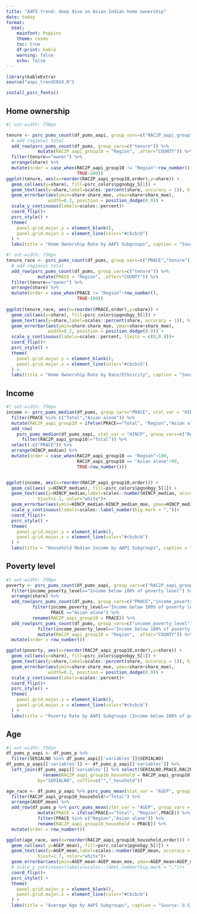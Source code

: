 ```yaml
---
title: "AAPI trend: deep dive on Asian Indian home ownership"
date: today
format: 
  html:
    mainfont: Poppins
    theme: cosmo
    toc: true
    df-print: kable
    warning: false
    echo: false
---
```


```r
library(kableExtra)
source("aapi_trend2024.R")

install_psrc_fonts()
```

## Home ownership

```r
#| out-width: 750px

tenure <- psrc_pums_count(df_pums_aapi, group_vars=c("RAC2P_aapi_group10","tenure")) %>%
  # add regional total
  add_row(psrc_pums_count(df_pums, group_vars=c("tenure")) %>%
            mutate(RAC2P_aapi_group10 = "Region", .after="COUNTY")) %>%
  filter(tenure=="owner") %>%
  arrange(share) %>%
  mutate(order = case_when(RAC2P_aapi_group10 != "Region"~row_number(),
                           TRUE~100))
ggplot(tenure, aes(x=reorder(RAC2P_aapi_group10,order),y=share)) +
  geom_col(aes(y=share), fill=psrc_colors$pgnobgy_5[1]) +
  geom_text(aes(y=share,label=scales::percent(share, accuracy = 1)), hjust=1.6, color="white")+
  geom_errorbar(aes(ymin=share-share_moe, ymax=share+share_moe),
                width=0.2, position = position_dodge(0.9)) +
  scale_y_continuous(labels=scales::percent)+
  coord_flip()+
  psrc_style() +
  theme(
    panel.grid.major.y = element_blank(),
    panel.grid.major.x = element_line(color="#cbcbcb")
  ) +
  labs(title = "Home Ownership Rate by AAPI Subgroups", caption = "Source: U.S. Census Bureau, American Community Survey, 2022 5-Year Public Use Microdata Sample", x="")
```

```r
#| out-width: 750px
tenure_race <- psrc_pums_count(df_pums, group_vars=c("PRACE","tenure")) %>%
  # add regional total
  add_row(psrc_pums_count(df_pums, group_vars=c("tenure")) %>%
            mutate(PRACE = "Region", .after="COUNTY")) %>%
  filter(tenure=="owner") %>%
  arrange(share) %>%
  mutate(order = case_when(PRACE != "Region"~row_number(),
                           TRUE~100))
                           
ggplot(tenure_race, aes(x=reorder(PRACE,order),y=share)) +
  geom_col(aes(y=share), fill=psrc_colors$pgnobgy_5[1]) +
  geom_text(aes(y=share,label=scales::percent(share, accuracy = 1)), hjust=1.6, color="white")+
  geom_errorbar(aes(ymin=share-share_moe, ymax=share+share_moe),
                width=0.2, position = position_dodge(0.9)) +
  scale_y_continuous(labels=scales::percent, limits = c(0,0.8))+
  coord_flip()+
  psrc_style() +
  theme(
    panel.grid.major.y = element_blank(),
    panel.grid.major.x = element_line(color="#cbcbcb")
  ) +
  labs(title = "Home Ownership Rate by Race/Ethnicity", caption = "Source: U.S. Census Bureau, American Community Survey, 2022 5-Year Public Use Microdata Sample", x="", y="")

```


## Income
```r
#| out-width: 750px
income <- psrc_pums_median(df_pums, group_vars="PRACE", stat_var = "HINCP") %>%
  filter(PRACE %in% c("Total","Asian alone")) %>%
  mutate(RAC2P_aapi_group10 = ifelse(PRACE=="Total", "Region","Asian alone"), .after="COUNTY") %>% 
  add_row(
    psrc_pums_median(df_pums_aapi, stat_var = "HINCP", group_vars=c("RAC2P_aapi_group10")) %>%
      filter(RAC2P_aapi_group10!="Total")) %>%
  select(-c("PRACE")) %>%
  arrange(HINCP_median) %>%
  mutate(order = case_when(RAC2P_aapi_group10 == "Region"~100,
                           RAC2P_aapi_group10 == "Asian alone"~99,
                           TRUE~row_number()))


ggplot(income, aes(x=reorder(RAC2P_aapi_group10,order))) +
  geom_col(aes( y=HINCP_median), fill=psrc_colors$pgnobgy_5[1]) +
  geom_text(aes(y=HINCP_median,label=scales::number(HINCP_median, accuracy = 1000,big.mark = ",")),
            hjust=1.1, color="white")+
  geom_errorbar(aes(ymin=HINCP_median-HINCP_median_moe, ymax=HINCP_median+HINCP_median_moe), width=0.2) +
  scale_y_continuous(labels=scales::label_number(big.mark = ","))+
  coord_flip()+
  psrc_style() +
  theme(
    panel.grid.major.y = element_blank(),
    panel.grid.major.x = element_line(color="#cbcbcb")
  ) +
  labs(title = "Household Median Income by AAPI Subgroups", caption = "Source: U.S. Census Bureau, American Community Survey, 2022 5-Year Public Use Microdata Sample", x="", y="")
```

## Poverty level

```r
#| out-width: 750px
poverty <- psrc_pums_count(df_pums_aapi, group_vars=c("RAC2P_aapi_group10","income_poverty_level")) %>%
  filter(income_poverty_level=="Income below 100% of poverty level") %>%
  arrange(share) %>%
  add_row(psrc_pums_count(df_pums, group_vars=c("PRACE","income_poverty_level")) %>%
          filter(income_poverty_level=="Income below 100% of poverty level",
                 PRACE =="Asian alone") %>%
          rename(RAC2P_aapi_group10 = PRACE)) %>%
  add_row(psrc_pums_count(df_pums, group_vars=c("income_poverty_level")) %>%
            filter(income_poverty_level=="Income below 100% of poverty level") %>%
            mutate(RAC2P_aapi_group10 = "Region", .after="COUNTY")) %>%
  mutate(order = row_number())

ggplot(poverty, aes(x=reorder(RAC2P_aapi_group10,order),y=share)) +
  geom_col(aes(y=share), fill=psrc_colors$pgnobgy_5[1]) +
  geom_text(aes(y=share,label=scales::percent(share, accuracy = 1)), hjust=1.6, color="white")+
  geom_errorbar(aes(ymin=share-share_moe, ymax=share+share_moe),
                width=0.2, position = position_dodge(0.9)) +
  scale_y_continuous(labels=scales::percent)+
  coord_flip()+
  psrc_style() +
  theme(
    panel.grid.major.y = element_blank(),
    panel.grid.major.x = element_line(color="#cbcbcb")
  ) +
  labs(title = "Poverty Rate by AAPI Subgroups (Income below 100% of poverty level)", caption = "Source: U.S. Census Bureau, American Community Survey, 2022 5-Year Public Use Microdata Sample", x="", y="")
```

## Age

```r
#| out-width: 750px
df_pums_p_aapi <- df_pums_p %>% 
  filter(SERIALNO %in% df_pums_aapi[['variables']]$SERIALNO)
df_pums_p_aapi[['variables']] <- df_pums_p_aapi[['variables']] %>% 
  left_join(df_pums_aapi[['variables']] %>% select(SERIALNO,PRACE,RAC2P,RAC2P_aapi_group10) %>%
              rename(RAC2P_aapi_group10_household = RAC2P_aapi_group10), 
            by="SERIALNO", suffix=c("","_houshold"))

age_race <- df_pums_p_aapi %>% psrc_pums_mean(stat_var = "AGEP", group_vars = "RAC2P_aapi_group10_household") %>%
  filter(RAC2P_aapi_group10_household!="Total") %>%
  arrange(AGEP_mean) %>%
  add_row(df_pums_p %>% psrc_pums_mean(stat_var = "AGEP", group_vars = "PRACE") %>%
            mutate(PRACE = ifelse(PRACE=="Total", "Region",PRACE)) %>%
            filter(PRACE %in% c("Region","Asian alone")) %>%
            rename(RAC2P_aapi_group10_household = PRACE)) %>%
  mutate(order = row_number())

ggplot(age_race, aes(x=reorder(RAC2P_aapi_group10_household,order))) +
  geom_col(aes( y=AGEP_mean), fill=psrc_colors$pgnobgy_5[1]) +
  geom_text(aes(y=AGEP_mean,label=scales::number(AGEP_mean, accuracy = 1)),
            hjust=1.7, color="white")+
  geom_errorbar(aes(ymin=AGEP_mean-AGEP_mean_moe, ymax=AGEP_mean+AGEP_mean_moe), width=0.2) +
  # scale_y_continuous(labels=scales::label_number(big.mark = ","))+
  coord_flip()+
  psrc_style() +
  theme(
    panel.grid.major.y = element_blank(),
    panel.grid.major.x = element_line(color="#cbcbcb")
  ) +
  labs(title = "Average Age by AAPI Subgroups", caption = "Source: U.S. Census Bureau, American Community Survey, 2022 5-Year Public Use Microdata Sample", x="", y="")
```
  
